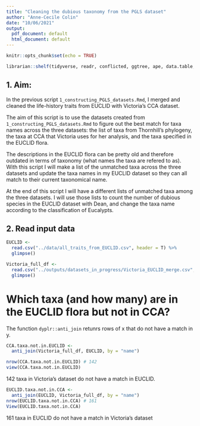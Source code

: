 ```yaml
---
title: "Cleaning the dubious taxonomy from the PGLS dataset"
author: "Anne-Cecile Colin"
date: "10/06/2021"
output:
  pdf_document: default
  html_document: default
---
```


```r
knitr::opts_chunk$set(echo = TRUE)

librarian::shelf(tidyverse, readr, conflicted, ggtree, ape, data.table, DesiQuintans/desiderata)

```

## 1. Aim:

In the previous script `1_constructing_PGLS_datasets.Rmd`, I merged and cleaned the life-history traits from EUCLID with Victoria's CCA dataset.

The aim of this script is to use the datasets created from `1_constructing_PGLS_datasets.Rmd` to figure out the best match for taxa names across the three datasets: the list of taxa from Thornhill's phylogeny, the taxa at CCA that Victoria uses for her analysis, and the taxa specified in the EUCLID flora.

The descriptions in the EUCLID flora can be pretty old and therefore outdated in terms of taxonomy (what names the taxa are refered to as).
With this script I will make a list of the unmatched taxa across the three datasets and update the taxa names in my EUCLID dataset so they can all match to their current taxonomical name.

At the end of this script I will have a different lists of unmatched taxa among the three datasets. I will use those lists to count the number of dubious species in the EUCLID dataset with Dean, and change the taxa name according to the classification of Eucalypts.

## 2. Read input data

``` r
EUCLID <-
  read.csv("../data/all_traits_from_EUCLID.csv", header = T) %>%
  glimpse()

Victoria_full_df <-
  read.csv("../outputs/datasets_in_progress/Victoria_EUCLID_merge.csv", header = T) %>%
  glimpse()
```

# Which taxa (and how many) are in the EUCLID flora but not in CCA?

The function `dyplr::anti_join` retunrs rows of x that do not have a match in y.

``` r
CCA.taxa.not.in.EUCLID <-
  anti_join(Victoria_full_df, EUCLID, by = "name")

nrow(CCA.taxa.not.in.EUCLID) # 142
view(CCA.taxa.not.in.EUCLID)
```

142 taxa in Victoria's dataset do not have a match in EUCLID.

``` r
EUCLID.taxa.not.in.CCA <-
  anti_join(EUCLID, Victoria_full_df, by = "name")
nrow(EUCLID.taxa.not.in.CCA) # 161
View(EUCLID.taxa.not.in.CCA)
```

161 taxa in EUCLID do not have a match in Victoria's dataset